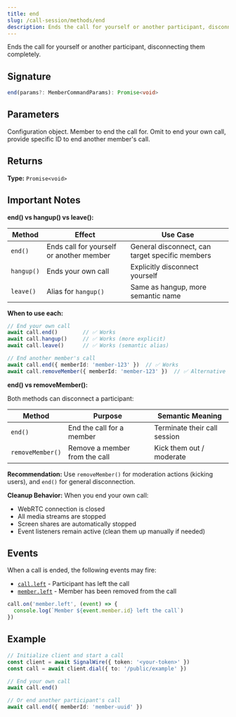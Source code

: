 ```yaml
---
title: end
slug: /call-session/methods/end
description: Ends the call for yourself or another participant, disconnecting them completely.
---
```



[event-call-left]: /sdks/signalwire-client-sdk/call-session/events#callleft
[event-member-left]: /sdks/signalwire-client-sdk/call-session/events#memberleft

Ends the call for yourself or another participant, disconnecting them completely.

## Signature

```typescript
end(params?: MemberCommandParams): Promise<void>
```

## Parameters

<APIField name="params" type="MemberCommandParams">
  Configuration object.
</APIField>

<APIField name="params.memberId" type="string" default="Your member ID">
  Member to end the call for. Omit to end your own call, provide specific ID to end another member's call.
</APIField>

## Returns

**Type:** `Promise<void>`

## Important Notes

**end() vs hangup() vs leave():**

| Method | Effect | Use Case |
|--------|--------|----------|
| `end()` | Ends call for yourself or another member | General disconnect, can target specific members |
| `hangup()` | Ends your own call | Explicitly disconnect yourself |
| `leave()` | Alias for `hangup()` | Same as hangup, more semantic name |

**When to use each:**

```typescript
// End your own call
await call.end()        // ✅ Works
await call.hangup()     // ✅ Works (more explicit)
await call.leave()      // ✅ Works (semantic alias)

// End another member's call
await call.end({ memberId: 'member-123' })  // ✅ Works
await call.removeMember({ memberId: 'member-123' })  // ✅ Alternative method
```

**end() vs removeMember():**

Both methods can disconnect a participant:

| Method | Purpose | Semantic Meaning |
|--------|---------|------------------|
| `end()` | End the call for a member | Terminate their call session |
| `removeMember()` | Remove a member from the call | Kick them out / moderate |

**Recommendation:** Use `removeMember()` for moderation actions (kicking users), and `end()` for general disconnection.

**Cleanup Behavior:** When you end your own call:
- WebRTC connection is closed
- All media streams are stopped
- Screen shares are automatically stopped
- Event listeners remain active (clean them up manually if needed)

## Events

When a call is ended, the following events may fire:
- [`call.left`][event-call-left] - Participant has left the call
- [`member.left`][event-member-left] - Member has been removed from the call

```typescript
call.on('member.left', (event) => {
  console.log(`Member ${event.member.id} left the call`)
})
```

## Example

```typescript
// Initialize client and start a call
const client = await SignalWire({ token: '<your-token>' })
const call = await client.dial({ to: '/public/example' })

// End your own call
await call.end()

// Or end another participant's call
await call.end({ memberId: 'member-uuid' })
```
